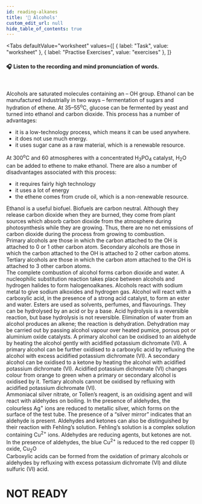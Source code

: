 ```yaml
---
id: reading-alkanes
title: '📝 Alcohols'
custom_edit_url: null
hide_table_of_contents: true
---
```



<Tabs
  defaultValue="worksheet"
  values={[
    { label: "Task", value: "worksheet" },
    { label: "Practise Exercises", value: "exercises" },
  ]}
>
<TabItem value="worksheet">

#### 🎧️ Listen to the recording and mind pronunciation of words.

<ReactPlayer
  url='/media/511.5f7b5cf7.mp3'
  width='100ww'
  height='40px'
  controls={true}
/>

<br />

Alcohols are saturated molecules containing an – OH group. Ethanol can be manufactured industrially in two ways – fermentation of sugars and hydration of ethene. At 35–55<sup>o</sup>C, glucose can be fermented by yeast and turned into ethanol and carbon dioxide. This process has a number of advantages:

- it is a low-technology process, which means it can be used anywhere.
- it does not use much energy.
- it uses sugar cane as a raw material, which is a renewable resource.

At 300<sup>o</sup>C and 60 atmospheres with a concentrated H<sub>3</sub>PO<sub>4</sub> catalyst, H<sub>2</sub>O can be added to ethene to make ethanol. There are also a number of disadvantages associated with this process:

- it requires fairly high technology
- it uses a lot of energy
- the ethene comes from crude oil, which is a non-renewable resource.

Ethanol is a useful biofuel. Biofuels are carbon neutral. Although they release carbon dioxide when they are burned, they come from plant sources which absorb carbon dioxide from the atmosphere during photosynthesis while they are growing. Thus, there are no net emissions of carbon dioxide during the process from growing to combustion.  
Primary alcohols are those in which the carbon attached to the OH is attached to 0 or 1 other carbon atom. Secondary alcohols are those in which the carbon attached to the OH is attached to 2 other carbon atoms. Tertiary alcohols are those in which the carbon atom attached to the OH is attached to 3 other carbon atoms.  
The complete combustion of alcohol forms carbon dioxide and water. A nucleophilic substitution reaction takes place between alcohols and hydrogen halides to form halogenoalkanes. Alcohols react with sodium metal to give sodium alkoxides and hydrogen gas. Alcohol will react with a carboxylic acid, in the presence of a strong acid catalyst, to form an ester and water. Esters are used as solvents, perfumes, and flavourings. They can be hydrolysed by an acid or by a base. Acid hydrolysis is a reversible reaction, but base hydrolysis is not reversible. Elimination of water from an alcohol produces an alkene; the reaction is dehydration. Dehydration may be carried out by passing alcohol vapour over heated pumice, porous pot or aluminium oxide catalysts. A primary alcohol can be oxidised to an aldehyde by heating the alcohol gently with acidified potassium dichromate (VI). A primary alcohol can be further oxidised to a carboxylic acid by refluxing the alcohol with excess acidified potassium dichromate (VI). A secondary alcohol can be oxidised to a ketone by heating the alcohol with acidified potassium dichromate (VI). Acidified potassium dichromate (VI) changes colour from orange to green when a primary or secondary alcohol is oxidised by it. Tertiary alcohols cannot be oxidised by refluxing with acidified potassium dichromate (VI).  
Ammoniacal silver nitrate, or Tollen’s reagent, is an oxidising agent and will react with aldehydes on boiling. In the presence of aldehydes, the colourless Ag<sup>+</sup> ions are reduced to metallic silver, which forms on the surface of the test tube. The presence of a “silver mirror” indicates that an aldehyde is present. Aldehydes and ketones can also be distinguished by their reaction with Fehling’s solution. Fehling’s solution is a complex solution containing Cu<sup>2+</sup> ions. Aldehydes are reducing agents, but ketones are not. In the presence of aldehydes, the blue Cu<sup>2+</sup> is reduced to the red copper (I) oxide, Cu<sub>2</sub>O  
Carboxylic acids can be formed from the oxidation of primary alcohols  or  aldehydes  by  refluxing  with  excess  potassium dichromate (VI) and dilute sulfuric (VI) acid.  
</TabItem>

<TabItem value="exercises">

# NOT READY

</TabItem>
</Tabs>
